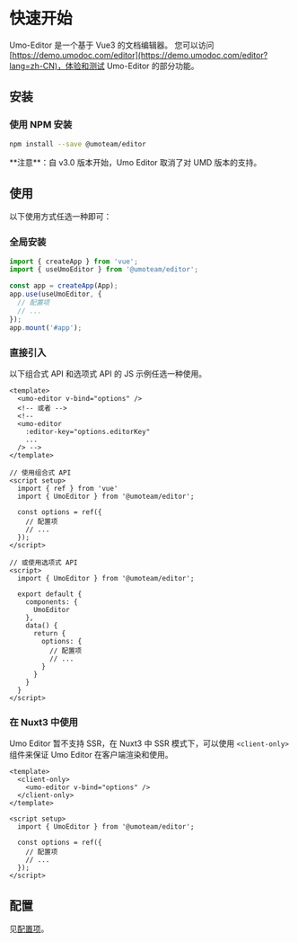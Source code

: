 
# 快速开始

Umo-Editor 是一个基于 Vue3 的文档编辑器。
您可以访问[https://demo.umodoc.com/editor](https://demo.umodoc.com/editor?lang=zh-CN)，体验和测试 Umo-Editor 的部分功能。

## 安装

### 使用 NPM 安装

```sh npm2yarn
npm install --save @umoteam/editor
```

<Callout type="warning" emoji="⚠️">
**注意**：自 v3.0 版本开始，Umo Editor 取消了对 UMD 版本的支持。
</Callout>

## 使用

以下使用方式任选一种即可：

### 全局安装
```js filename="main.js"
import { createApp } from 'vue';
import { useUmoEditor } from '@umoteam/editor';

const app = createApp(App);
app.use(useUmoEditor, {
  // 配置项
  // ...
});
app.mount('#app');
```

### 直接引入

以下组合式 API 和选项式 API 的 JS 示例任选一种使用。

```vue filename="component.vue"
<template>
  <umo-editor v-bind="options" />
  <!-- 或者 -->
  <!-- 
  <umo-editor 
    :editor-key="options.editorKey" 
    ... 
  /> -->
</template>

// 使用组合式 API
<script setup>
  import { ref } from 'vue'
  import { UmoEditor } from '@umoteam/editor';

  const options = ref({
    // 配置项
    // ...
  });
</script>

// 或使用选项式 API
<script>
  import { UmoEditor } from '@umoteam/editor';

  export default {
    components: {
      UmoEditor
    },
    data() {
      return {
        options: {
          // 配置项
          // ...
        }
      }
    }
  }
</script>
```

### 在 Nuxt3 中使用

Umo Editor 暂不支持 SSR，在 Nuxt3 中 SSR 模式下，可以使用 `<client-only>` 组件来保证 Umo Editor 在客户端渲染和使用。

```vue {2,4} filename="component.vue"
<template>
  <client-only>
    <umo-editor v-bind="options" />
  </client-only>
</template>

<script setup>
  import { UmoEditor } from '@umoteam/editor';

  const options = ref({
    // 配置项
    // ...
  });
</script>
```

## 配置

见[配置项](/cn/docs/options/default)。

